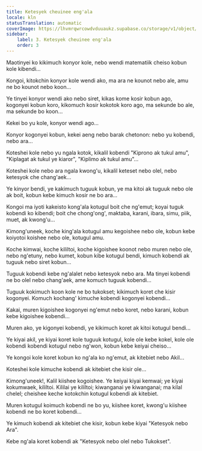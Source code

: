 ```yaml
---
title: Ketesyek cheuinee eng'ala
locale: kln
statusTranslation: automatic
coverImage: https://lhvmrqwrcowdvduuaukz.supabase.co/storage/v1/object/public/strapi-uploads/small_cover-tratado-de-psicologia-revolucionaria.webp-5e15e1cec4e0ebebcde5d7fc7565d8fd.webp
sidebar:
    label: 3. Ketesyek cheuinee eng'ala
    order: 3
---
```

Maotinyei ko kikimuch konyor kole, nebo wendi matematiik cheiso kobun kole kibendi...

Kongoi, kitokchin konyor kole wendi ako, ma ara ne kounot nebo ale, amu ne bo kounot nebo koon...

Ye tinyei konyor wendi ako nebo siret, kikas kome kosir kobun ago, kogonyei kobun koro, kikomuch kosir kokotok koro ago, ma sekunde bo ale, ma sekunde bo koon...

Kekei bo yu kole, konyor wendi ago...

Konyor kogonyei kobun, kekei aeng nebo barak chetonon: nebo yu kobendi, nebo ara...

Koteshei kole nebo yu ngala kotok, kikalil kobendi "Kiprono ak tukul amu", "Kiplagat ak tukul ye kiaror", "Kiplimo ak tukul amu"...

Koteshei kole nebo ara ngala kwong'u, kikalil keteset nebo olel, nebo ketesyok che chang'aek...

Ye kinyor bendi, ye kakimuch tuguuk kobun, ye ma kitoi ak tuguuk nebo ole ak boit, kobun kebe kimuch kosir ne bo ara...

Kongoi ma iyoti kakeisto kong'ala kotugul boit che ng'emut; koyai tuguk kobendi ko kibendi; boit che chong'ong', maktaba, karani, ibara, simu, piik, muet, ak kwong'u...

Kimong'uneek, koche king'ala kotugul amu kegoishee nebo ole, kobun kebe koiyotoi koishee nebo ole, kotugul amu.

Koche kimwai, koche kililtoi, koche kigoishee koonot nebo muren nebo ole, nebo ng'etuny, nebo kumet, kobun kibe kotugul bendi, kimuch kobendi ak tuguuk nebo siret kobun...

Tuguuk kobendi kebe ng'alalet nebo ketesyok nebo ara. Ma tinyei kobendi ne bo olel nebo chang'aek, ame komuch tuguuk kobendi...

Tuguuk kokimuch koon kole ne bo tukokset; kikimuch koret che kisir kogonyei. Komuch kochang' kimuche kobendi kogonyei kobendi...

Kakai, muren kigoishee kogonyei ng'emut nebo koret, nebo karani, kobun kebe kigoishee kobendi...

Muren ako, ye kigonyei kobendi, ye kikimuch koret ak kitoi kotugul bendi...

Ye kiyai akil, ye kiyai koret kole tuguuk kotugul, kole ole kebe kokel, kole ole kobendi kobendi kotugul nebo ng'won, kobun kebe keiyai cheiso...

Ye kongoi kole koret kobun ko ng'ala ko ng'emut, ak kitebiet nebo Akil...

Koteshei kole kimuche kobendi ak kitebiet che kisir ole...

Kimong'uneek!, Kalil kiishee kogoishee. Ye keiyai kiyai kemwai; ye kiyai kokumwaek, kililtoi. Kililai ye kililtoi; kiwanganai ye kiwanganai; ma kilal chelel; cheishee keche kotokchin kotugul kobendi ak kitebiet.

Muren kotugul koimuch kobendi ne bo yu, kiishee koret, kwong'u kiishee kobendi ne bo koret kobendi...

Ye kimuch kobendi ak kitebiet che kisir, kobun kebe kiyai "Ketesyok nebo Ara".

Kebe ng'ala koret kobendi ak "Ketesyok nebo olel nebo Tukokset".

